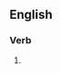 ==English==

===Verb===
{{en-verb|salinises|salinising|salinised|salinised}}

# {{UK}} {{alternative spelling of|[[salinize]]}}